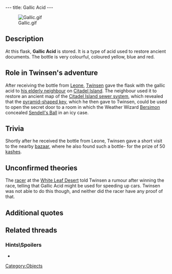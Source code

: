 ---
title: Gallic Acid
---

[[Image:Gallic.gif|right]]

{{Quote|
Quote=Gallic acid is used to restore ancient documents. It allows you to brighten up the areas where the ink has faded.|
Character=Official description}}

==Description==
At this flask, '''Gallic Acid''' is stored. It is a type of acid used to restore ancient documents.  The bottle is very colourful, coloured yellow, blue and red.

==Role in Twinsen's adventure==
After receiving the bottle from [[Leone]], [[Twinsen]] gave the flask with the gallic acid to [[Mies van der Rooh's father|his elderly neighbour]] on [[Citadel Island]]. The neighbour used it to restore an ancient map of the [[Citadel Island sewers|Citadel Island sewer system]], which revealed that the [[pyramid-shaped key]], which he then gave to Twinsen, could be used to open the secret door to a room in which the Weather Wizard [[Bersimon]] concealed [[Sendell's Ball]] in an icy case.

==Trivia==
Shortly after he received the bottle from Leone, Twinsen gave a short visit to the nearby [[Port-Ludo bazaar|bazaar]], where he also found such a bottle- for the prize of 50 [[kashes]].

==Unconfirmed theories==
The [[racer]] at the [[White Leaf Desert]] told Twinsen a rumour after winning the race, telling that Gallic Acid might be used for speeding up cars. Twinsen was not able to do this though, and neither did the racer have any proof of that.

==Additional quotes==
{{Quote|
Quote=You just found a flask of gallic acid. It's often used to restore ancient documents.|
Character=When Twinsen received the bottle}}
{{Quote|
Quote=Here we have a very instructive map of the sewers. Before you can consult it, you must wait until I restore it. For that, I need a vial of gallic acid. Unfortunately, there's none left on the island.|
Character=Mies van der Rooh's father}}
{{Quote|
Quote=The gallic acid has revealed a text previously invisible. It mentions a small pyramid that was in my possession. Here! It's yours!|
Character=Mies van der Rooh's father}}
{{Quote|
Quote=You succeeded. Maybe I should go see the healing wizard. He told me that, if I poured a little gallic acid in my engine, I could go faster!!|
Character=The racer at [[Von Kournil Tour]]}}

==Related threads==
===Hints\Spoilers===
* {{thread|id=5279|title=Free Galic Acid}}

[[Category:Objects]]